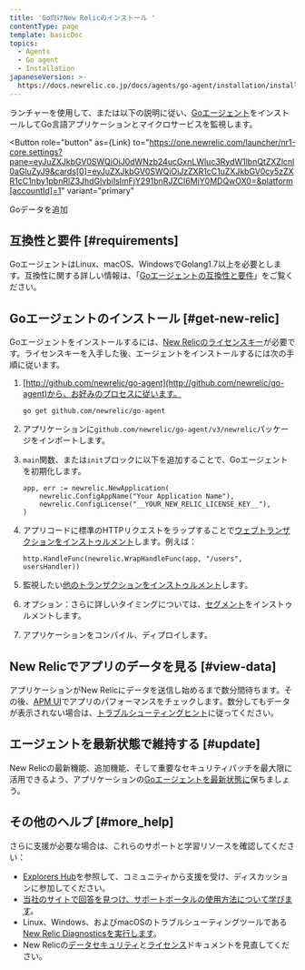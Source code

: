 ```yaml
---
title: 'Go向けNew Relicのインストール '
contentType: page
template: basicDoc
topics:
  - Agents
  - Go agent
  - Installation
japaneseVersion: >-
  https://docs.newrelic.co.jp/docs/agents/go-agent/installation/install-new-relic-go
---
```



ランチャーを使用して、または以下の説明に従い、[Goエージェント](/docs/agents/go-agent/get-started/new-relic-go)をインストールしてGo言語アプリケーションとマイクロサービスを監視します。

<Button
  role="button"
  as={Link}
  to="https://one.newrelic.com/launcher/nr1-core.settings?pane=eyJuZXJkbGV0SWQiOiJ0dWNzb24ucGxnLWluc3RydW1lbnQtZXZlcnl0aGluZyJ9&cards[0]=eyJuZXJkbGV0SWQiOiJzZXR1cC1uZXJkbGV0cy5zZXR1cC1nby1pbnRlZ3JhdGlvbiIsImFjY291bnRJZCI6MjY0MDQwOX0=&platform[accountId]=1"
  variant="primary"
>
  Goデータを追加
</Button>

## 互換性と要件 [#requirements]

GoエージェントはLinux、macOS、WindowsでGolang1.7以上を必要とします。互換性に関する詳しい情報は、「[Goエージェントの互換性と要件](/docs/agents/go-agent/get-started/go-agent-compatibility-requirements)」をご覧ください。

## Goエージェントのインストール [#get-new-relic]

Goエージェントをインストールするには、[New Relicのライセンスキー](/docs/accounts-partnerships/accounts/account-setup/license-key)が必要です。ライセンスキーを入手した後、エージェントをインストールするには次の手順に従います。

1. [http://github.com/newrelic/go-agent](http://github.com/newrelic/go-agent)から、お好みのプロセスに従います。

   ```
   go get github.com/newrelic/go-agent
   ```
2. アプリケーションに`github.com/newrelic/go-agent/v3/newrelic`パッケージをインポートします。
3. `main`関数、または`init`ブロックに以下を追加することで、Goエージェントを初期化します。

   ```
   app, err := newrelic.NewApplication(
       newrelic.ConfigAppName("Your Application Name"),
       newrelic.ConfigLicense("__YOUR_NEW_RELIC_LICENSE_KEY__"),
   )
   ```
4. アプリコードに標準のHTTPリクエストをラップすることで[ウェブトランザクションをインストゥルメント](/docs/agents/go-agent/get-started/instrument-go-transactions#http-handler-txns)します。例えば：

   ```
   http.HandleFunc(newrelic.WrapHandleFunc(app, "/users", usersHandler))
   ```
5. 監視したい[他のトランザクションをインストゥルメント](/docs/agents/go-agent/get-started/instrument-go-transactions)します。
6. オプション：さらに詳しいタイミングについては、[セグメント](/docs/agents/go-agent/get-started/instrument-go-segments)をインストゥルメントします。
7. アプリケーションをコンパイル、ディプロイします。

## New Relicでアプリのデータを見る [#view-data]

アプリケーションがNew Relicにデータを送信し始めるまで数分間待ちます。その後、[APM UI](/docs/apm/applications-menu/monitoring/apm-overview-page)でアプリのパフォーマンスをチェックします。数分してもデータが表示されない場合は、[トラブルシューティングヒント](/docs/agents/go-agent/troubleshooting/no-data-appears-go)に従ってください。

## エージェントを最新状態で維持する [#update]

New Relicの最新機能、追加機能、そして重要なセキュリティパッチを最大限に活用できるよう、アプリケーションの[Goエージェントを最新状態に](/docs/agents/go-agent/installation/update-go-agent)保ちましょう。

## その他のヘルプ [#more_help]

さらに支援が必要な場合は、これらのサポートと学習リソースを確認してください：

* [Explorers Hub](https://discuss.newrelic.com/)を参照して、コミュニティから支援を受け、ディスカッションに参加してください。
* [当社のサイトで回答を見つけ、サポートポータルの使用方法について学びます](/docs/using-new-relic/welcome-new-relic/get-started/find-help-use-support-portal)。
* Linux、Windows、およびmacOSのトラブルシューティングツールである[New Relic Diagnosticsを実行します](/docs/using-new-relic/cross-product-functions/troubleshooting/new-relic-diagnostics)。
* New Relicの[データセキュリティ](/docs/security)と[ライセンス](/docs/licenses)ドキュメントを見直してください。
